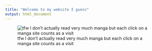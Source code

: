 ```yaml
---
title: "Welcome to my website I guess"
output: html_document
---
```


![tfw I don't actually read very much manga but each click on a manga site counts as a visit](browser_history_graph_files/figure-html/browser_history_line_graph-1.png)